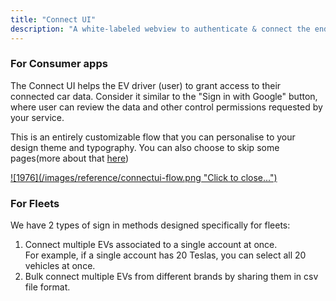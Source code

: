 ```yaml
---
title: "Connect UI"
description: "A white-labeled webview to authenticate & connect the end-users EV to your service"
---
```

### For Consumer apps
The Connect UI helps the EV driver (user) to grant access to their connected car data. 
Consider it similar to the "Sign in with Google" button, where user can review the data and other control permissions requested by your service.
  
This is an entirely customizable flow that you can personalise to your design theme and typography. 
You can also choose to skip some pages(more about that [here](/guides/consent-ui-parameters))


<Card >
    <a href="/images/reference/connectui-flow.png" target="_blank">
    ![1976](/images/reference/connectui-flow.png "Click to close...")
    </a>
</Card>

### For Fleets
We have 2 types of sign in methods designed specifically for fleets:
1. Connect multiple EVs associated to a single account at once. <br/>
For example, if a single account has 20 Teslas, you can select all 20 vehicles at once.
2. Bulk connect multiple EVs from different brands by sharing them in csv file format.

